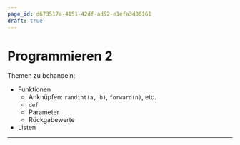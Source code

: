 ```yaml
---
page_id: d673517a-4151-42df-ad52-e1efa3d06161
draft: true
---
```


# Programmieren 2
Themen zu behandeln:
- Funktionen
  - Anknüpfen: `randint(a, b)`, `forward(n)`, etc.
  - `def`
  - Parameter
  - Rückgabewerte
- Listen

---